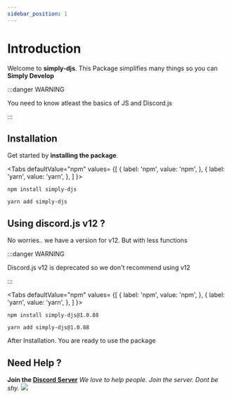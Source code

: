 ```yaml
---
sidebar_position: 1
---
```


# Introduction

Welcome to **simply-djs**. This Package simplifies many things so you can **Simply Develop**

:::danger WARNING

You need to know atleast the basics of JS and Discord.js

:::

## Installation

Get started by **installing the package**.


<Tabs
  defaultValue="npm"
  values= {[
    { label: 'npm', value: 'npm', },
    { label: 'yarn', value: 'yarn', },
  ]
}>
<TabItem value="npm">

```shell
npm install simply-djs
```

</TabItem>

<TabItem value="yarn">

```shell
yarn add simply-djs
```

</TabItem>

</Tabs>

## Using discord.js v12 ?

No worries.. we have a version for v12. But with less functions

:::danger WARNING

Discord.js v12 is deprecated so we don't recommend using v12

:::

<Tabs
  defaultValue="npm"
  values= {[
    { label: 'npm', value: 'npm', },
    { label: 'yarn', value: 'yarn', },
  ]
}>
<TabItem value="npm">

```shell
npm install simply-djs@1.0.88
```

</TabItem>

<TabItem value="yarn">

```shell
yarn add simply-djs@1.0.88
```

</TabItem>

</Tabs>

After Installation. You are ready to use the package

## Need Help ?
**Join the [Discord Server](https://discord.gg/3JzDV9T5Fn)**
*We love to help people. Join the server. Dont be shy.*
 <a href="https://discord.gg/3JzDV9T5Fn"><img src="https://invidget.switchblade.xyz/3JzDV9T5Fn" /></a>